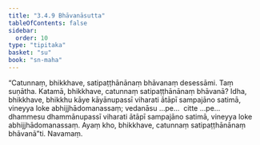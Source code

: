 ```yaml
---
title: "3.4.9 Bhāvanāsutta"
tableOfContents: false
sidebar:
  order: 10
type: "tipitaka"
basket: "su"
book: "sn-maha"
---
```



<DynamicBreadcrumb />

<Division number="405" book="sn-maha" bookNo="14" page="160">

<Paragraph number="930" book="sn-maha">
“Catunnaṃ, bhikkhave, satipaṭṭhānānaṃ bhāvanaṃ desessāmi. Taṃ suṇātha. Katamā, bhikkhave, catunnaṃ satipaṭṭhānānaṃ bhāvanā? Idha, bhikkhave, bhikkhu kāye kāyānupassī viharati ātāpī sampajāno satimā, vineyya loke abhijjhādomanassaṃ; vedanāsu …pe…  citte …pe…  dhammesu dhammānupassī viharati ātāpī sampajāno satimā, vineyya loke abhijjhādomanassaṃ. Ayaṃ kho, bhikkhave, catunnaṃ satipaṭṭhānānaṃ bhāvanā”ti.

</Paragraph>
</Division>

<Paragraph number="931" type="center" book="sn-maha">
Navamaṃ.
</Paragraph>